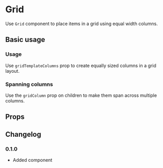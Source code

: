 # Grid

Use `Grid` component to place items in a grid using equal width columns.

## Basic usage

### Usage

Use `gridTemplateColumns` prop to create equally sized columns in a grid layout.

<ax-demo name="grid/usage" />

### Spanning columns

Use the `gridColumn` prop on children to make them span across multiple columns.

<ax-demo meta="/gridColumn/" name="grid/span-usage" />

## Props

<ax-props-table component="Grid" />

## Changelog

### 0.1.0

- Added component
